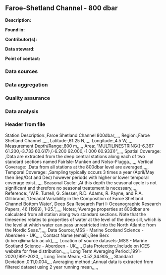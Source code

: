 ## Faroe-Shetland Channel - 800 dbar

**Description:** 


**Found in:**

**Contributor(s):**

**Data steward:**

**Point of contact:**

### Data sources

### Data aggregation

### Quality assurance

### Data analysis

### Header from file
Station Description:,Faroe Shetland Channel 800dbar,,,,,
Region:,Faroe Shetland Channel ,,,,,
Latitude:,61.25 N,,,,,
Longitude:,4.5 W,,,,,
Measurement Depth/Range:,800 m,,,,,
Area:,"MULTILINESTRING((-6.367 61.200,-3.733 60.617),(-6.200 62.000,-1.000 60.933))",,,,,
Spatial Coverage: ,Data are extracted from the deep central stations along each of two standard sections  named FairIsle-Munken and Nolso-Flugga.,,,,,
Vertical Coverage: ,Data from all stations at the 800dbar level are averaged,,,,,
Temporal Coverage: ,Sampling typically occurs 3 times a year  (April/May then  Sep/Oct and Dec) however periods with higher or lower temporal coverage exist.,,,,,
Seasonal Cycle: ,At this depth the seasonal cycle is not significant and therefore no seasonal treatement is necessary,,,,,
Reference:,"W.R. Turrell, G. Slesser, R.D. Adams, R. Payne, and P.A. Gillibrand, 'Decadal Variability in the Composition of Faroe Shetland Channel Bottom Water', Deep Sea Research Part I: Oceanographic Research Papers, 46 (1999), 1-25.",,,,,
Notes:,"Average properties at 800dbar are calculated from all station along two standard sections.  Note that the timeseries relates to properties of water at the level of the deep sill, which is the level at which water can pass unrestricted into the North Atlantic from the Nordic Seas.",,,,,
Data Source:,MSS - Marine Scotland Science - Aberdeen - UK,,,,,
Contact Name (email):,Bee Berx (b.berx@marlab.ac.uk),,,,,
Location of source datasets:,MSS - Marine Scotland Science - Aberdeen - UK,,,,,
Data Protection:,Include on ICES website for free distribution.,,,,,
Long Term Averaging Period:,1991-2020,1991-2020,,,,
Long Term Mean:,-0.52,34.905,,,,
Standard Deviation:,0.11,0.004,,,,
Averaging method:,Annual data is extracted from filtered dataset using 2 year running mean,,,,,
